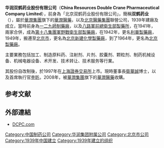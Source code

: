 {{Infobox Company 
| company_name     = 华润双鹤药业股份有限公司
| company_name_en  = China Resources Double-Crane Pharmaceutical Co.,Ltd.
| company_logo     = 
| company_type     = [[上市公司|上市公司]]<br />[[国有企业|国有企业]]
| traded_as        = {{sse|600062}}
| foundation       = 1997年
| location         = {{CHN}}[[北京市|北京市]][[朝阳区|朝阳区]]望京利泽东二路1号
| key_people       = [[董事长|董事长]]：[[冯毅|冯毅]]
| industry         = 医药生物
| products         = 
| revenue          = 91.57亿元（2019年）<ref name=nb>{{cite news|url=http://finance.sina.com.cn/enterprise/central/2020-03-31/doc-iimxyqwa4329566.shtml|title=华润双鹤发布2019年度业绩报告|date=2020-03-26|publisher=新浪财经}}</ref>
| operating_income = 
| net_income       = 10.55亿元（2019年）<ref name=nb/>
| num_employees    = 
| parent           = 
| divisions        = 
| subsid           = 
| homepage         = http://www.dcpc.com/
| footnotes        = 
}}

'''华润双鹤药业股份有限公司'''（'''China Resources Double Crane Pharmaceutical Company Limited'''），前身為「北京双鹤药业股份有限公司」，簡稱'''双鹤药业'''（{{sse|600062}}），屬於[[華潤集團|華潤集團]]旗下的[[華潤醫藥|華潤醫藥]]，以及[[北京醫藥集團|北京醫藥集團]]聯營公司，1939年建廠及成立，當時前身為[[一二九師制藥廠|一二九師制藥廠]]，以及[[八路軍前總衛生部製藥所|八路軍前總衛生部製藥所]]，在1941年，兩家合併，成為[[第十八集團軍野戰衛生部製藥廠|第十八集團軍野戰衛生部製藥廠]]，在1942年，更名[[利華製藥廠|利華製藥廠]]，1949年，搬遷至[[北京市|北京市]]，更名為[[北京新建化學製藥廠|北京新建化學製藥廠]]，到了1964年，更名為[[北京製藥廠|北京製藥廠]]。

主要業務包括加工、制造原料药、注射剂、片剂、胶囊剂、颗粒剂、制药机械设备、机械电器设备、术开发、技术转让、技术服务等行業。

其股份自改制後，於1997年在[[上海證券交易所|上海證券交易所]]上市。現時董事長[[衛華誠|衛華誠]]博士，以及首席執行官[[李昕|李昕]]。2008年，被[[華潤集團|華潤集團]]旗下的[[華潤醫藥|華潤醫藥]]收購。

== 参考文献 ==
{{Reflist}}

== 外部連結 ==
*[http://www.dcpc.com DCPC.com]{{Wayback|url=http://www.dcpc.com/ |date=20200803184157 }}

{{中国制药企业}}
{{华润集团}}
[[Category:中国制药公司|Category:中国制药公司]]
[[Category:华润集团附属公司|Category:华润集团附属公司]]
[[Category:北京市公司|Category:北京市公司]]
[[Category:1939年中国建立|Category:1939年中国建立]]
[[Category:1939年建立的组织|Category:1939年建立的组织]]